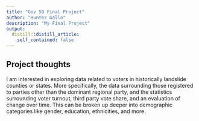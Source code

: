 ```yaml
---
title: "Gov 50 Final Project"
author: "Hunter Gallo"
description: "My Final Project"
output:
  distill::distill_article:
    self_contained: false
---
```




## Project thoughts

I am interested in exploring data related to voters in historically landslide counties or states. More specifically, the data surrounding those registered to parties other than the dominant regional party, and the statistics surrounding voter turnout, third party vote share, and an evaluation of change over time. This can be broken up deeper into demographic categories like gender, education, ethnicities, and more. 
